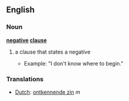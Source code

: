 ==English==
===Noun===
'''[[negative]] [[clause]]'''
#{{grammar}} a clause that states a negative
#*Example: "I don't know where to begin."

===Translations===
*[[Dutch]]: [[ontkennende zin]] ''m''
